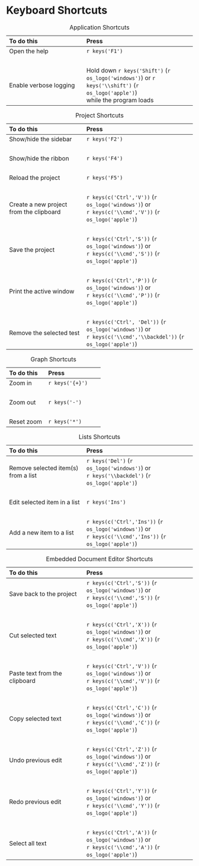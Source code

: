 # Keyboard Shortcuts {.unnumbered}

<!-- no break spaces are to add blank lines between each row in the shortcuts table,
     making it easier to read.-->

::: {.minipage data-latex="{\textwidth}"}
Table: Application Shortcuts

------------------------------------------------------------------------------------------------
To do this                              Press                                               
--------------------------------------- --------------------------------------------------------
Open the help                           `r keys('F1')`

&nbsp;                                  &nbsp;

Enable verbose logging                  Hold down `r keys('Shift')` (`r os_logo('windows')`) or
                                        `r keys('\\shift')` (`r os_logo('apple')`)<br>\linebreak
                                        while the program loads
------------------------------------------------------------------------------------------------
:::

::: {.minipage data-latex="{\textwidth}"}
Table: Project Shortcuts

------------------------------------------------------------------------------------------------
To do this                              Press                                               
--------------------------------------- --------------------------------------------------------
Show/hide the sidebar                   `r keys('F2')`                                          

&nbsp;                                  &nbsp;

Show/hide the ribbon                    `r keys('F4')`

&nbsp;                                  &nbsp;

Reload the project                      `r keys('F5')`

&nbsp;                                  &nbsp;

Create a new project from the clipboard `r keys(c('Ctrl','V'))` (`r os_logo('windows')`) or<br>\linebreak
                                        `r keys(c('\\cmd','V'))` (`r os_logo('apple')`) 

&nbsp;                                  &nbsp;

Save the project                        `r keys(c('Ctrl','S'))` (`r os_logo('windows')`) or<br>\linebreak
                                        `r keys(c('\\cmd','S'))` (`r os_logo('apple')`)

&nbsp;                                  &nbsp;

Print the active window                 `r keys(c('Ctrl','P'))` (`r os_logo('windows')`) or<br>\linebreak
                                        `r keys(c('\\cmd','P'))` (`r os_logo('apple')`)

&nbsp;                                  &nbsp;

Remove the selected test                `r keys(c('Ctrl', 'Del'))` (`r os_logo('windows')`) or<br>\linebreak
                                        `r keys(c('\\cmd','\\backdel'))` (`r os_logo('apple')`)
------------------------------------------------------------------------------------------------
:::

::: {.minipage data-latex="{\textwidth}"}
Table: Graph Shortcuts

------------------------------------------------------------------------------------------------
To do this                              Press                                               
--------------------------------------- --------------------------------------------------------
Zoom in                                 `r keys('{+}')`                                     

&nbsp;                                  &nbsp;

Zoom out                                `r keys('-')`                                       

&nbsp;                                  &nbsp;

Reset zoom                              `r keys('*')`                                       
------------------------------------------------------------------------------------------------
:::

::: {.minipage data-latex="{\textwidth}"}
Table: Lists Shortcuts

------------------------------------------------------------------------------------------------
To do this                              Press                                               
--------------------------------------- --------------------------------------------------------
Remove selected item(s) from a list     `r keys('Del')` (`r os_logo('windows')`) or<br>\linebreak
                                        `r keys('\\backdel')` (`r os_logo('apple')`)

&nbsp;                                  &nbsp;

Edit selected item in a list            `r keys('Ins')`                                      

&nbsp;                                  &nbsp;

Add a new item to a list                `r keys(c('Ctrl','Ins'))` (`r os_logo('windows')`) or<br>\linebreak
                                        `r keys(c('\\cmd','Ins'))` (`r os_logo('apple')`)
------------------------------------------------------------------------------------------------
:::

::: {.minipage data-latex="{\textwidth}"}
Table: Embedded Document Editor Shortcuts

------------------------------------------------------------------------------------------------
To do this                              Press                                               
--------------------------------------- --------------------------------------------------------
Save back to the project                `r keys(c('Ctrl','S'))` (`r os_logo('windows')`) or<br>\linebreak
                                        `r keys(c('\\cmd','S'))` (`r os_logo('apple')`)

&nbsp;                                  &nbsp;

Cut selected text                       `r keys(c('Ctrl','X'))` (`r os_logo('windows')`) or<br>\linebreak
                                        `r keys(c('\\cmd','X'))` (`r os_logo('apple')`)

&nbsp;                                  &nbsp;

Paste text from the clipboard           `r keys(c('Ctrl','V'))` (`r os_logo('windows')`) or<br>\linebreak
                                        `r keys(c('\\cmd','V'))` (`r os_logo('apple')`)

&nbsp;                                  &nbsp;

Copy selected text                      `r keys(c('Ctrl','C'))` (`r os_logo('windows')`) or<br>\linebreak
                                        `r keys(c('\\cmd','C'))` (`r os_logo('apple')`)

&nbsp;                                  &nbsp;

Undo previous edit                      `r keys(c('Ctrl','Z'))` (`r os_logo('windows')`) or<br>\linebreak
                                        `r keys(c('\\cmd','Z'))` (`r os_logo('apple')`)

&nbsp;                                  &nbsp;

Redo previous edit                      `r keys(c('Ctrl','Y'))` (`r os_logo('windows')`) or<br>\linebreak
                                        `r keys(c('\\cmd','Y'))` (`r os_logo('apple')`)

&nbsp;                                  &nbsp;

Select all text                         `r keys(c('Ctrl','A'))` (`r os_logo('windows')`) or<br>\linebreak
                                        `r keys(c('\\cmd','A'))` (`r os_logo('apple')`)
------------------------------------------------------------------------------------------------
:::
